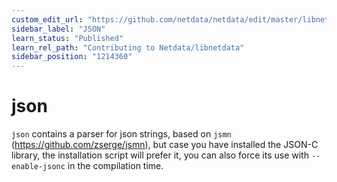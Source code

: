 ```yaml
---
custom_edit_url: "https://github.com/netdata/netdata/edit/master/libnetdata/json/README.md"
sidebar_label: "JSON"
learn_status: "Published"
learn_rel_path: "Contributing to Netdata/libnetdata"
sidebar_position: "1214360"
---
```



# json

`json` contains a parser for json strings, based on `jsmn` (<https://github.com/zserge/jsmn>), but case you have installed the JSON-C library, the installation script will prefer it, you can also force its use with `--enable-jsonc` in the compilation time.


